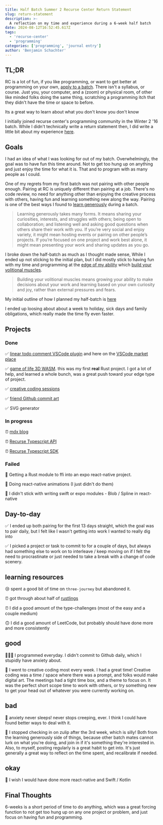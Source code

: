 ```yaml
---
title: Half Batch Summer 2 Recurse Center Return Statement
slug: return-statement
description: >-
  A reflection on my time and experience during a 6-week half batch
date: 2024-08-12T16:52:45.617Z
tags:
  - 'recurse-center'
  - 'programming'
categories: ['programming', 'journal entry']
author: 'Benjamin Schachter'
---
```


## TL;DR

RC is a lot of fun, if you like programming, or want to get better at programming on your own,
[apply to a batch](https://www.recurse.com/apply). There isn't a syllabus, or course. Just you, your
computer, and a (zoom) or physical room, of other like minded folks doing the same thing, scratching
a programming itch that they didn't have the time or space to before.

Its a great way to learn about what you don't know you don't know

I initially joined recurse center's programming community in the Winter 2 '16
batch. While I didn't technically write a return statement then, I did write a little bit about my
experience
[here](https://medium.com/free-code-camp/how-i-got-my-first-dev-job-and-what-im-going-to-do-next-4837b1e9c89c).

## Goals

I had an idea of what I was looking for out of my batch. Overwhelmingly, the goal was to have fun this time around. Not to get too hung up on anything and just enjoy the time for what it is. That and to program with as many people as I could.

One of my regrets from my first batch was not pairing with other people enough. Pairing at RC is
uniquely different than pairing at a job. There's no code review, no need for anything other than
enjoying the creative process with others, having fun and learning something new along the way.
Pairing is one of the best ways I found to [learn
generously](https://www.recurse.com/self-directives#learn-generously) during a batch.

> Learning generously takes many forms. It means sharing your curiosities, interests, and struggles with others; being open to collaboration; and listening well and asking good questions when others share their work with you. If you’re very social and enjoy variety, it might mean hosting events or pairing on other people’s projects. If you’re focused on one project and work best alone, it might mean presenting your work and sharing updates as you go.

<Spacer size="$4" />I broke down the half-batch as much as I thought made sense, While I ended up
not sticking to the initial plan, but I did mostly stick to having fun with my time and programming
at the [edge of my ability](https://www.recurse.com/self-directives#work-at-the-edge) which [build
your volitional muscles](https://www.recurse.com/self-directives#work-at-the-edge).

> Building your volitional muscles means growing your ability to make decisions about your work and learning based on your own curiosity and joy, rather than external pressures and fears.

My initial outline of how I planned my half-batch is
[here](https://excalidraw.com/#json=e0Ri4I3vG6cG1HrA-piQB,JYbZ6-6GGpFTeObAuv9KaQ)

I ended up loosing about about a week to holiday, sick days and family
obligations, which really made the time fly even faster.

## Projects

### Done

✅ [linear todo comment VSCode plugin](https://github.com/benschac/linear-vscode-todo) and here on the [VSCode market place](https://marketplace.visualstudio.com/items?itemName=benschac.linear-todo)

✅ [game of life 3D WASM](https://github.com/benschac/game-of-life-wasm-three-js). this was my first
**real** Rust project. I got a lot of help, and learned a whole bunch, was a great push toward your
edge type of project.

✅ [creative coding sessions]()

✅ [friend Github commit art]()

✅ SVG generator

### In progress

⏰ [mdx blog](https://github.com/benschac/tmp-project-repo)

⏰ [Recurse Typescript API]('TODO')

⏰ [Recurse Typescript SDK]('TODO')

### Failed

🛑 Getting a Rust module to ffi into an expo react-native project.

🛑 Doing react-native animations (I just didn't do them)

📲 I didn't stick with writing swift or expo modules - Blob / Spline in react-native

## Day-to-day

✅ I ended up both pairing for the first 13 days straight, which the goal was to pair daily, but I felt like I wasn't getting into work I wanted to really dig into

✅ I picked a project or task to commit to for a couple of days, but always had
something else to work on to interleave / keep moving on if I felt the need to procrastinate or just
needed to take a break with a change of code scenery.

## learning resources

😢 spent a good bit of time on `three-journey` but abandoned it.

⏰ got through about half of [rustlings]()

⏰ I did a good amount of the type-challenges (most of the easy and a couple medium)

🙃 I did a good amount of LeetCode, but probably should have done more and more consistently

## good

🧑🏻‍💻 I programmed everyday. I didn't commit to Github daily, which I stupidly have anxiety about.

🎨 I went to creative coding most every week. I had a great time! Creative coding was a time / space
where there was a prompt, and folks would make digital art. The meetings had a tight time box, and a
theme to focus on. It was the perfect short scope time to work with others, or try something new to
get your head out of whatever you were currently working on.

## bad

🥺 anxiety never sleeps! never stops creeping, ever. I think I could have found better ways to deal with it.

📝 I stopped checking in on zulip after the 3rd week, which is silly! Both from the learning
generously side of things, because other batch mates cannot lurk on what you're doing, and join in
if it's something they're interested in. Also, to myself, posting regularly is a great habit to get
into. It's just generally a great way to reflect on the time spent, and recalibrate if needed.

## okay

📲 I wish I would have done more react-native and Swift / Kotlin

## Final Thoughts

6-weeks is a short period of time to do anything, which was a great forcing function to not get too hung up on any one project or problem, and just focus on having fun and programming.

